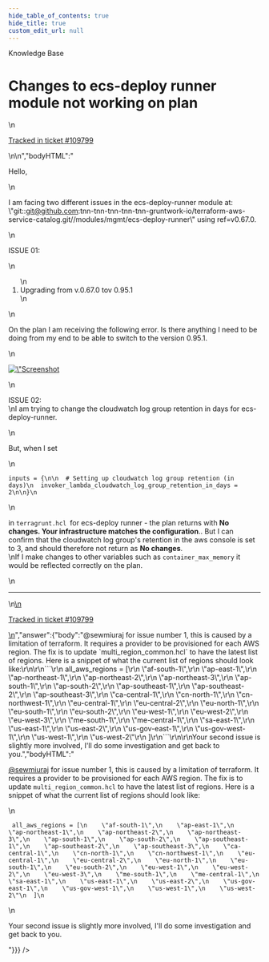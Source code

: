 ```yaml
---
hide_table_of_contents: true
hide_title: true
custom_edit_url: null
---
```



<head>
  <link rel="canonical" href="https://github.com/tnn-tnn-tnn-tnn-tnn-gruntwork-io/knowledge-base/discussions/637" />
</head>

<CenterLayout>
<span className="searchCategory">Knowledge Base</span>
<h1>Changes to ecs-deploy runner module not working on plan</h1>
<GitHub discussion={{"id":"D_kwDOF8slf84ASLX7","number":637,"author":{"login":"sewmiuraj"},"title":"Changes to ecs-deploy runner module not working on plan","body":"\nHello,\r\n\r\nI am facing two different issues in the ecs-deploy-runner module at: \"git::git@github.com:tnn-tnn-tnn-tnn-tnn-gruntwork-io/terraform-aws-service-catalog.git//modules/mgmt/ecs-deploy-runner\" using ref=v0.67.0.\r\n\r\nISSUE 01: \r\n1. Upgrading from v.0.67.0 tov 0.95.1\r\n\r\nOn the plan I am receiving the following error. Is there anything I need to be doing from my end to be able to switch to the version 0.95.1.\r\n\r\n![Screenshot 2023-01-17 at 3 58 32 PM](https://user-images.githubusercontent.com/96437456/212932498-fc275c32-3305-4aad-b8e7-ed24e5925c19.png)\r\n\r\n\r\nISSUE 02:\r\nI am trying to change the cloudwatch log group retention in days for ecs-deploy-runner. \r\n\r\n But, when I set \r\n\r\n```\r\ninputs = {\r\n\r\n  # Setting up cloudwatch log group retention (in days)\r\n  invoker_lambda_cloudwatch_log_group_retention_in_days = 2\r\n\r\n}\r\n```\r\n\r\nin `terragrunt.hcl `for ecs-deploy runner - the plan returns with **No changes. Your infrastructure matches the configuration**.. But I can confirm that the cloudwatch log group's retention in the aws console is set to 3, and should therefore not return as **No changes**.\r\nIf I make changes to other variables such as `container_max_memory` it would be reflected correctly on the plan.\n\n---\n\n<ins datetime=\"2023-01-17T14:58:55Z\">\n  <p><a href=\"https://support.gruntwork.io/hc/requests/109799\">Tracked in ticket #109799</a></p>\n</ins>\n","bodyHTML":"<p dir=\"auto\">Hello,</p>\n<p dir=\"auto\">I am facing two different issues in the ecs-deploy-runner module at: \"git::<a href=\"mailto:git@github.com\">git@github.com</a>:tnn-tnn-tnn-tnn-tnn-gruntwork-io/terraform-aws-service-catalog.git//modules/mgmt/ecs-deploy-runner\" using ref=v0.67.0.</p>\n<p dir=\"auto\">ISSUE 01:</p>\n<ol dir=\"auto\">\n<li>Upgrading from v.0.67.0 tov 0.95.1</li>\n</ol>\n<p dir=\"auto\">On the plan I am receiving the following error. Is there anything I need to be doing from my end to be able to switch to the version 0.95.1.</p>\n<p dir=\"auto\"><a target=\"_blank\" rel=\"noopener noreferrer nofollow\" href=\"https://user-images.githubusercontent.com/96437456/212932498-fc275c32-3305-4aad-b8e7-ed24e5925c19.png\"><img src=\"https://user-images.githubusercontent.com/96437456/212932498-fc275c32-3305-4aad-b8e7-ed24e5925c19.png\" alt=\"Screenshot 2023-01-17 at 3 58 32 PM\" style=\"max-width: 100%;\"></a></p>\n<p dir=\"auto\">ISSUE 02:<br>\nI am trying to change the cloudwatch log group retention in days for ecs-deploy-runner.</p>\n<p dir=\"auto\">But, when I set</p>\n<div class=\"snippet-clipboard-content notranslate position-relative overflow-auto\" data-snippet-clipboard-copy-content=\"inputs = {\n\n  # Setting up cloudwatch log group retention (in days)\n  invoker_lambda_cloudwatch_log_group_retention_in_days = 2\n\n}\"><pre class=\"notranslate\"><code class=\"notranslate\">inputs = {\n\n  # Setting up cloudwatch log group retention (in days)\n  invoker_lambda_cloudwatch_log_group_retention_in_days = 2\n\n}\n</code></pre></div>\n<p dir=\"auto\">in <code class=\"notranslate\">terragrunt.hcl </code>for ecs-deploy runner - the plan returns with <strong>No changes. Your infrastructure matches the configuration</strong>.. But I can confirm that the cloudwatch log group's retention in the aws console is set to 3, and should therefore not return as <strong>No changes</strong>.<br>\nIf I make changes to other variables such as <code class=\"notranslate\">container_max_memory</code> it would be reflected correctly on the plan.</p>\n<hr>\n<ins datetime=\"2023-01-17T14:58:55Z\">\n  <p dir=\"auto\"><a href=\"https://support.gruntwork.io/hc/requests/109799\" rel=\"nofollow\">Tracked in ticket #109799</a></p>\n</ins>","answer":{"body":"@sewmiuraj for issue number 1, this is caused by a limitation of terraform.  It requires a provider to be provisioned for each AWS region. The fix is to update `multi_region_common.hcl` to have the latest list of regions.  Here is a snippet of what the current list of regions should look like:\r\n\r\n```\r\n all_aws_regions = [\r\n    \"af-south-1\",\r\n    \"ap-east-1\",\r\n    \"ap-northeast-1\",\r\n    \"ap-northeast-2\",\r\n    \"ap-northeast-3\",\r\n    \"ap-south-1\",\r\n    \"ap-south-2\",\r\n    \"ap-southeast-1\",\r\n    \"ap-southeast-2\",\r\n    \"ap-southeast-3\",\r\n    \"ca-central-1\",\r\n    \"cn-north-1\",\r\n    \"cn-northwest-1\",\r\n    \"eu-central-1\",\r\n    \"eu-central-2\",\r\n    \"eu-north-1\",\r\n    \"eu-south-1\",\r\n    \"eu-south-2\",\r\n    \"eu-west-1\",\r\n    \"eu-west-2\",\r\n    \"eu-west-3\",\r\n    \"me-south-1\",\r\n    \"me-central-1\",\r\n    \"sa-east-1\",\r\n    \"us-east-1\",\r\n    \"us-east-2\",\r\n    \"us-gov-east-1\",\r\n    \"us-gov-west-1\",\r\n    \"us-west-1\",\r\n    \"us-west-2\"\r\n  ]\r\n```\r\n\r\nYour second issue is slightly more involved, I'll do some investigation and get back to you.","bodyHTML":"<p dir=\"auto\"><a class=\"user-mention notranslate\" data-hovercard-type=\"user\" data-hovercard-url=\"/users/sewmiuraj/hovercard\" data-octo-click=\"hovercard-link-click\" data-octo-dimensions=\"link_type:self\" href=\"https://github.com/sewmiuraj\">@sewmiuraj</a> for issue number 1, this is caused by a limitation of terraform.  It requires a provider to be provisioned for each AWS region. The fix is to update <code class=\"notranslate\">multi_region_common.hcl</code> to have the latest list of regions.  Here is a snippet of what the current list of regions should look like:</p>\n<div class=\"snippet-clipboard-content notranslate position-relative overflow-auto\" data-snippet-clipboard-copy-content=\" all_aws_regions = [\n    &quot;af-south-1&quot;,\n    &quot;ap-east-1&quot;,\n    &quot;ap-northeast-1&quot;,\n    &quot;ap-northeast-2&quot;,\n    &quot;ap-northeast-3&quot;,\n    &quot;ap-south-1&quot;,\n    &quot;ap-south-2&quot;,\n    &quot;ap-southeast-1&quot;,\n    &quot;ap-southeast-2&quot;,\n    &quot;ap-southeast-3&quot;,\n    &quot;ca-central-1&quot;,\n    &quot;cn-north-1&quot;,\n    &quot;cn-northwest-1&quot;,\n    &quot;eu-central-1&quot;,\n    &quot;eu-central-2&quot;,\n    &quot;eu-north-1&quot;,\n    &quot;eu-south-1&quot;,\n    &quot;eu-south-2&quot;,\n    &quot;eu-west-1&quot;,\n    &quot;eu-west-2&quot;,\n    &quot;eu-west-3&quot;,\n    &quot;me-south-1&quot;,\n    &quot;me-central-1&quot;,\n    &quot;sa-east-1&quot;,\n    &quot;us-east-1&quot;,\n    &quot;us-east-2&quot;,\n    &quot;us-gov-east-1&quot;,\n    &quot;us-gov-west-1&quot;,\n    &quot;us-west-1&quot;,\n    &quot;us-west-2&quot;\n  ]\"><pre class=\"notranslate\"><code class=\"notranslate\"> all_aws_regions = [\n    \"af-south-1\",\n    \"ap-east-1\",\n    \"ap-northeast-1\",\n    \"ap-northeast-2\",\n    \"ap-northeast-3\",\n    \"ap-south-1\",\n    \"ap-south-2\",\n    \"ap-southeast-1\",\n    \"ap-southeast-2\",\n    \"ap-southeast-3\",\n    \"ca-central-1\",\n    \"cn-north-1\",\n    \"cn-northwest-1\",\n    \"eu-central-1\",\n    \"eu-central-2\",\n    \"eu-north-1\",\n    \"eu-south-1\",\n    \"eu-south-2\",\n    \"eu-west-1\",\n    \"eu-west-2\",\n    \"eu-west-3\",\n    \"me-south-1\",\n    \"me-central-1\",\n    \"sa-east-1\",\n    \"us-east-1\",\n    \"us-east-2\",\n    \"us-gov-east-1\",\n    \"us-gov-west-1\",\n    \"us-west-1\",\n    \"us-west-2\"\n  ]\n</code></pre></div>\n<p dir=\"auto\">Your second issue is slightly more involved, I'll do some investigation and get back to you.</p>"}}} />

</CenterLayout>
  

<!-- ##DOCS-SOURCER-START
{
  "sourcePlugin": "github-discussions",
  "hash": "d75c7b3eba47fd1f54e2dd15e3831d87"
}
##DOCS-SOURCER-END -->
